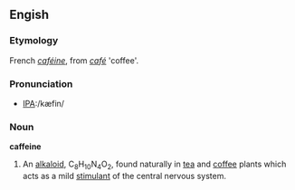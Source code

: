 ==Engish==

===Etymology===
French ''[[caféine]]'', from ''[[café]]'' 'coffee'.

===Pronunciation===
*[[w:International Phonetic Alphabet|IPA]]:/kæfin/

===Noun===
'''caffeine'''
# An [[alkaloid]], C<sub>8</sub>H<sub>10</sub>N<sub>4</sub>O<sub>2</sub>, found naturally in [[tea]] and [[coffee]] plants which acts as a mild [[stimulant]] of the central nervous system.